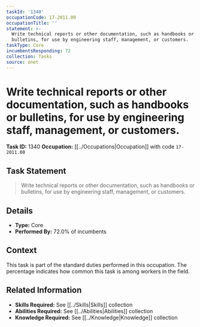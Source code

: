 ```yaml
---
taskId: '1340'
occupationCode: 17-2011.00
occupationTitle: ''
statement: >-
  Write technical reports or other documentation, such as handbooks or
  bulletins, for use by engineering staff, management, or customers.
taskType: Core
incumbentsResponding: 72
collection: Tasks
source: onet
---
```

# Write technical reports or other documentation, such as handbooks or bulletins, for use by engineering staff, management, or customers.

**Task ID:** 1340
**Occupation:** [[../Occupations|Occupation]] with code `17-2011.00`

## Task Statement

> Write technical reports or other documentation, such as handbooks or bulletins, for use by engineering staff, management, or customers.

## Details

- **Type:** Core
- **Performed By:** 72.0% of incumbents

## Context

This task is part of the standard duties performed in this occupation. The percentage indicates how common this task is among workers in the field.

## Related Information

- **Skills Required:** See [[../Skills|Skills]] collection
- **Abilities Required:** See [[../Abilities|Abilities]] collection
- **Knowledge Required:** See [[../Knowledge|Knowledge]] collection
